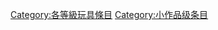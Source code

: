 {{Articles by Quality| topic=玩具|project=玩具|format=toc}}
{{Wikipedia category}}
{{emptycat}}

[[Category:各等級玩具條目|Category:各等級玩具條目]]
[[Category:小作品级条目|Category:小作品级条目]]